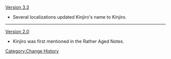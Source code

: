 [[Version 3.3]]
* Several localizations updated Kinjiro's name to Kinjiro{{Highlight|u}}.
----
[[Version 2.0]]
* Kinjiro was first mentioned in the Rather Aged Notes.
<noinclude>[[Category:Change History]]</noinclude>